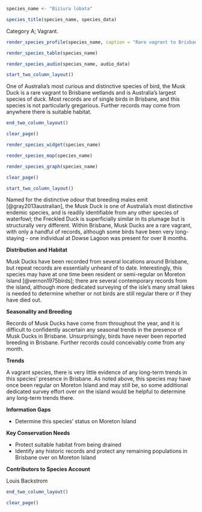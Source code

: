 ```r
species_name <- "Biziura lobata"
```

```r
species_title(species_name, species_data)
```

Category A; Vagrant.

```r
render_species_profile(species_name, caption = "Rare vagrant to Brisbane. May be resident on Moreton Island, but any population once present as probably declined. Not of conservation concern.")
```

```r
render_species_table(species_name)
```

```r
render_species_audio(species_name, audio_data)
```

```r
start_two_column_layout()
```

One of Australia's most curious and distinctive species of bird, the Musk Duck is a rare vagrant to Brisbane wetlands and is Australia's largest species of duck. Most records are of single birds in Brisbane, and this species is not particularly gregarious. Further records may come from anywhere there is suitable habitat.

```r
end_two_column_layout()
```

```r
clear_page()
```

```r
render_species_widget(species_name)
```

```r
render_species_map(species_name)
```

```r
render_species_graph(species_name)
```

```r
clear_page()
```

```r
start_two_column_layout()
```

Named for the distinctive odour that breeding males emit [@gray2013australian], the Musk Duck is one of Australia's most distinctive endemic species, and is readily identifiable from any other species of waterfowl; the Freckled Duck is superficially similar in its plumage but is structurally very different. Within Brisbane, Musk Ducks are a rare vagrant, with only a handful of records, although some birds have been very long-staying - one individual at Dowse Lagoon was present for over 8 months.

**Distribution and Habitat**

Musk Ducks have been recorded from several locations around Brisbane, but repeat records are essentially unheard of to date. Interestingly, this species may have at one time been resident or semi-regular on Moreton Island [@vernon1975birds]; there are several contemporary records from the island, although more dedicated surveying of the isle's many small lakes is needed to determine whether or not birds are still regular there or if they have died out.

**Seasonality and Breeding**

Records of Musk Ducks have come from throughout the year, and it is difficult to confidently ascertain any seasonal trends in the presence of Musk Ducks in Brisbane. Unsurprisingly, birds have never been reported breeding in Brisbane. Further records could conceivably come from any month.

**Trends**

A vagrant species, there is very little evidence of any long-term trends in this species' presence in Brisbane. As noted above, this species may have once been regular on Moreton Island and may still be, so some additional dedicated survey effort over on the island would be helpful to determine any long-term trends there.

**Information Gaps**

- Determine this species' status on Moreton Island

**Key Conservation Needs**

- Protect suitable habitat from being drained
- Identify any historic records and protect any remaining populations in Brisbane over on Moreton Island

**Contributors to Species Account**

Louis Backstrom

```r
end_two_column_layout()
```

```r
clear_page()
```
